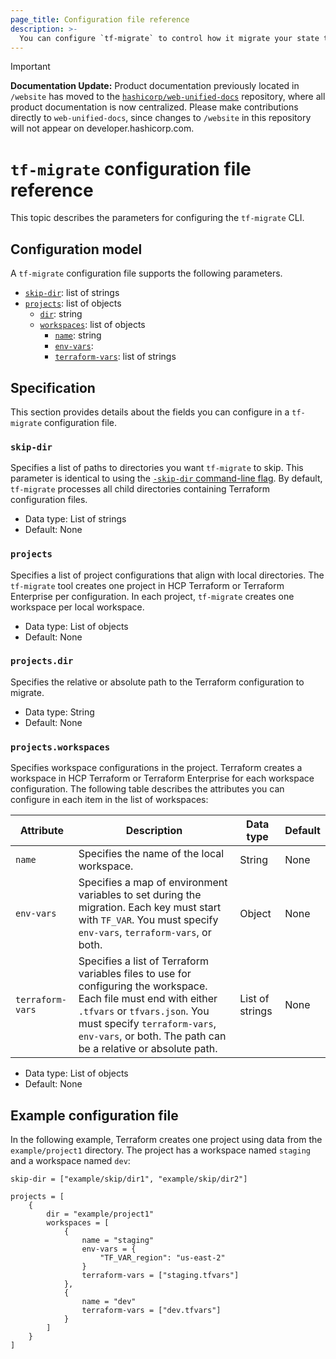 ```yaml
---
page_title: Configuration file reference
description: >-
  You can configure `tf-migrate` to control how it migrate your state to HCP Terraform or Terraform Enterprise.
---
```


> [!IMPORTANT]  
> **Documentation Update:** Product documentation previously located in `/website` has moved to the [`hashicorp/web-unified-docs`](https://github.com/hashicorp/web-unified-docs) repository, where all product documentation is now centralized. Please make contributions directly to `web-unified-docs`, since changes to `/website` in this repository will not appear on developer.hashicorp.com.

# `tf-migrate` configuration file reference

This topic describes the parameters for configuring the `tf-migrate` CLI.

## Configuration model

A `tf-migrate` configuration file supports the following parameters.

- [`skip-dir`](#skip-dir): list of strings
- [`projects`](#projects): list of objects
   - [`dir`](#projects-dir): string
   - [`workspaces`](#projects-workspaces): list of objects
      - [`name`](#projects-workspaces): string
      - [`env-vars`](#projects-workspaces): 
      - [`terraform-vars`](#projects-workspaces): list of strings

## Specification

This section provides details about the fields you can configure in a `tf-migrate` configuration file.


### `skip-dir`

Specifies a list of paths to directories you want `tf-migrate` to skip. This parameter is identical to using the [`-skip-dir` command-line flag](/terraform/cloud-docs/migrate/tf-migrate/reference/prepare#available-options). By default,  `tf-migrate` processes all child directories containing Terraform configuration files.

- Data type: List of strings 
- Default: None 

### `projects`

Specifies a list of project configurations that align with local directories. The `tf-migrate` tool creates one project in HCP Terraform or Terraform Enterprise per configuration. In each project, `tf-migrate` creates one workspace per local workspace.

- Data type: List of objects 
- Default: None 

### `projects.dir`

Specifies the relative or absolute path to the Terraform configuration to migrate. 

- Data type: String 
- Default: None 


### `projects.workspaces`

Specifies workspace configurations in the project. Terraform creates a workspace in HCP Terraform or Terraform Enterprise for each workspace configuration. The following table describes the attributes you can configure in each item in the list of workspaces:

| Attribute | Description | Data type | Default |
| --------- | ----------- | --------- | ------- |
| `name`    | Specifies the name of the local workspace. | String | None|
| `env-vars` | Specifies a map of environment variables to set during the migration. Each key must start with `TF_VAR`. You must specify `env-vars`, `terraform-vars`, or both. | Object | None |
| `terraform-vars` | Specifies a list of Terraform variables files to use for configuring the workspace. Each file must end with either `.tfvars` or `tfvars.json`. You must specify `terraform-vars`, `env-vars`, or both. The path can be a relative or absolute path. | List of strings | None |

- Data type: List of objects 
- Default: None 

## Example configuration file

In the following example, Terraform creates one project using data from the `example/project1` directory. The project has a workspace named `staging` and a workspace named `dev`:

```hcl
skip-dir = ["example/skip/dir1", "example/skip/dir2"]

projects = [
    {
        dir = "example/project1"
        workspaces = [
            {
                name = "staging"
                env-vars = {
                    "TF_VAR_region": "us-east-2"
                }
                terraform-vars = ["staging.tfvars"]
            },
            {
                name = "dev"
                terraform-vars = ["dev.tfvars"]
            }
        ]
    }
]
```

